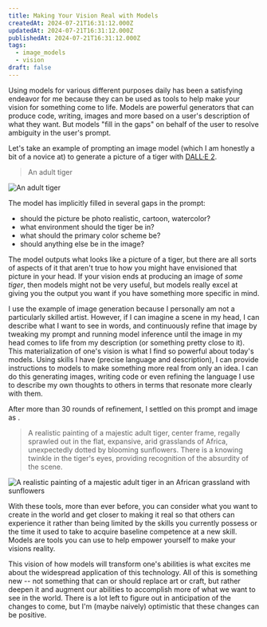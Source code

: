 ```yaml
---
title: Making Your Vision Real with Models
createdAt: 2024-07-21T16:31:12.000Z
updatedAt: 2024-07-21T16:31:12.000Z
publishedAt: 2024-07-21T16:31:12.000Z
tags:
  - image_models
  - vision
draft: false
---
```



Using models for various different purposes daily has been a satisfying endeavor for me because they can be used as tools to help make your vision for something come to life.
Models are powerful generators that can produce code, writing, images and more based on a user's description of what they want.
But models "fill in the gaps" on behalf of the user to resolve ambiguity in the user's prompt.

Let's take an example of prompting an image model (which I am honestly a bit of a novice at) to generate a picture of a tiger with [DALL·E 2](https://openai.com/index/dall-e-2/).

> An adult tiger

![An adult tiger](images/vision-simple-tiger.png)

The model has implicitly filled in several gaps in the prompt:

- should the picture be photo realistic, cartoon, watercolor?
- what environment should the tiger be in?
- what should the primary color scheme be?
- should anything else be in the image?

The model outputs what looks like a picture of a tiger, but there are all sorts of aspects of it that aren't true to how you might have envisioned that picture in your head.
If your vision ends at producing an image of _some tiger_, then models might not be very useful, but models really excel at giving you the output you want if you have something more specific in mind.

I use the example of image generation because I personally am not a particularly skilled artist.
However, if I can imagine a scene in my head, I can describe what I want to see in words, and continuously refine that image by tweaking my prompt and running model inference until the image in my head comes to life from my description (or something pretty close to it).
This materialization of one's vision is what I find so powerful about today's models.
Using skills I have (precise language and description), I can provide instructions to models to make something more real from only an idea.
I can do this generating images, writing code or even refining the language I use to describe my own thoughts to others in terms that resonate more clearly with them.

After more than 30 rounds of refinement, I settled on this prompt and image as <Sidenote anchor="an example" content="I didn't use any post-processing techniques like in-painting or editing. This is the raw result from the model. There are subtle changes I might still want to make, like making the right eye look more like the left one, but in general, this image is ~85% true to my vision achieved in ~30 minutes as a relative novice using these tools, but knowing a bit about how prompts work." />.

> A realistic painting of a majestic adult tiger, center frame, regally sprawled out in the flat, expansive, arid grasslands of Africa, unexpectedly dotted by blooming sunflowers. There is a knowing twinkle in the tiger's eyes, providing recognition of the absurdity of the scene.

![A realistic painting of a majestic adult tiger in an African grassland with sunflowers](images/vision-detailed-tiger.png)

With these tools, more than ever before, you can consider what you want to create in the world and get closer to making it real so that others can experience it rather than being limited by the skills you currently possess or the time it used to take to acquire baseline competence at a new skill.
Models are tools you can use to help empower yourself to make your visions reality.

This vision of how models will transform one's abilities is what excites me about the widespread application of this technology.
All of this is something new -- not something that can or should replace art or craft, but rather deepen it and augment our abilities to accomplish more of what we want to see in the world.
There is a lot left to figure out in anticipation of the changes to come, but I'm (maybe naively) optimistic that these changes can be positive.

